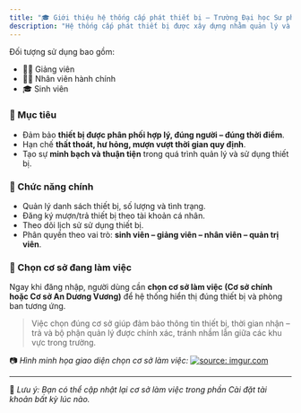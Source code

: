 ```yaml
---
title: "🎓 Giới thiệu hệ thống cấp phát thiết bị – Trường Đại học Sư phạm TP.HCM"
description: "Hệ thống cấp phát thiết bị được xây dựng nhằm quản lý và hỗ trợ việc mượn – trả các thiết bị dùng chung như: remote máy chiếu, remote máy lạnh, bút trình chiếu, dây HDMI, và các thiết bị hỗ trợ giảng dạy khác."
---
```


Đối tượng sử dụng bao gồm:

- 👩‍🏫 Giảng viên
- 👨‍💼 Nhân viên hành chính
- 🎓 Sinh viên

### 🎯 Mục tiêu

- Đảm bảo **thiết bị được phân phối hợp lý, đúng người – đúng thời điểm**.
- Hạn chế **thất thoát, hư hỏng, mượn vượt thời gian quy định**.
- Tạo sự **minh bạch và thuận tiện** trong quá trình quản lý và sử dụng thiết bị.

### 🔧 Chức năng chính

- Quản lý danh sách thiết bị, số lượng và tình trạng.
- Đăng ký mượn/trả thiết bị theo tài khoản cá nhân.
- Theo dõi lịch sử sử dụng thiết bị.
- Phân quyền theo vai trò: **sinh viên – giảng viên – nhân viên – quản trị viên**.

### 🏫 Chọn cơ sở đang làm việc

Ngay khi đăng nhập, người dùng cần **chọn cơ sở làm việc (Cơ sở chính hoặc Cơ sở An Dương Vương)** để hệ thống hiển thị đúng thiết bị và phòng ban tương ứng.

> Việc chọn đúng cơ sở giúp đảm bảo thông tin thiết bị, thời gian nhận – trả và bộ phận quản lý được chính xác, tránh nhầm lẫn giữa các khu vực trong trường.

📷 _Hình minh họa giao diện chọn cơ sở làm việc:_
<a href="https://imgur.com/Fw0atJ0"><img src="https://i.imgur.com/Fw0atJ0.png" title="source: imgur.com" /></a>


---

📌 _Lưu ý: Bạn có thể cập nhật lại cơ sở làm việc trong phần Cài đặt tài khoản bất kỳ lúc nào._